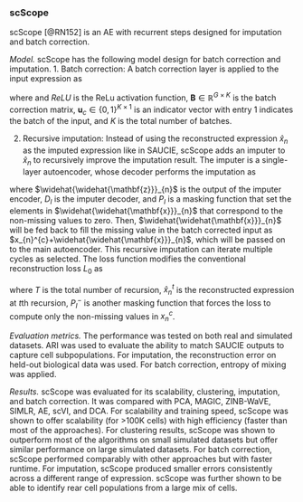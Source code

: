 
### scScope {#ch-5-4-4}
scScope [@RN152]<!--[92]--> is an AE with recurrent steps designed for imputation and batch correction.  

*Model.* scScope has the following model design for batch correction and imputation. 
1. Batch correction: A batch correction layer is applied to the input expression as

\begin{equation}
\mathbf{x}_{n}^{c}=ReLu(\mathbf{x}_{n}-\boldsymbol{Bu}_{c} ) (\#eq:eq40)
\end{equation}

where and $ReLU$ is the ReLu activation function, $\boldsymbol{B} \in \mathbb{R}^{G×K}$ is the batch correction matrix, $\boldsymbol{u}_c \in \{0,1\}^{K×1}$  is an indicator vector with entry 1 indicates the batch of the input, and $K$ is the total number of batches. 

2. Recursive imputation: Instead of using the reconstructed expression $\hat{x}_{n}$ as the imputed expression like in SAUCIE, scScope adds an imputer to $\hat{x}_{n}$ to recursively improve the imputation result. The imputer is a single-layer autoencoder, whose decoder performs the imputation as

\begin{equation}
\widehat{\widehat{x}}_{n} = P_{I}[D_{I}(\widehat{\widehat{\mathbf{z}}}_{n})] (\#eq:eq41)
\end{equation}


where $\widehat{\widehat{\mathbf{z}}}_{n}$ is the output of the imputer encoder, $D_{I}$ is the imputer decoder, and $P_{I}$ is a masking function that set the elements in $\widehat{\widehat{\mathbf{x}}}_{n}$ that correspond to the non-missing values to zero. Then, $\widehat{\widehat{\mathbf{x}}}_{n}$ will be fed back to fill the missing value in the batch corrected input as $x_{n}^{c}+\widehat{\widehat{\mathbf{x}}}_{n}$, which will be passed on to the main autoencoder.  This recursive imputation can iterate multiple cycles as selected. 
The loss function modifies the conventional reconstruction loss $L_{0}$ as

\begin{equation}
L_{0} = \sum_{n=1}^{N}\sum_{t=1}^{T}\|P_{I}^{-}[x_{n}^{c}-\widehat{x}_{n}^{}t]\|^{2} (\#eq:eq42)
\end{equation}

where $T$ is the total number of recursion, $\widehat{x}_{n}^{t}$ is the reconstructed expression at $t$th recursion,  $P_{I}^{-}$ is another masking function that forces the loss to compute only the non-missing values in $x_{n}^{c}$.

*Evaluation metrics.* The performance was tested on both real and simulated datasets. ARI was used to evaluate the ability to match SAUCIE outputs to capture cell subpopulations.  For imputation, the reconstruction error on held-out biological data was used. For batch correction,  entropy of mixing was applied. 

*Results.* scScope was evaluated for its scalability, clustering, imputation, and batch correction. It was compared with PCA, MAGIC, ZINB-WaVE, SIMLR, AE, scVI, and DCA. For scalability and training speed, scScope was shown to offer scalability (for >100K cells) with high efficiency (faster than most of the approaches). For clustering results, scScope was shown to outperform most of the algorithms on small simulated datasets but offer similar performance on large simulated datasets. For batch correction, scScope performed comparably with other approaches but with faster runtime. For imputation, scScope produced smaller errors consistently across a different range of expression. scScope was further shown to be able to identify rear cell populations from a large mix of cells.





